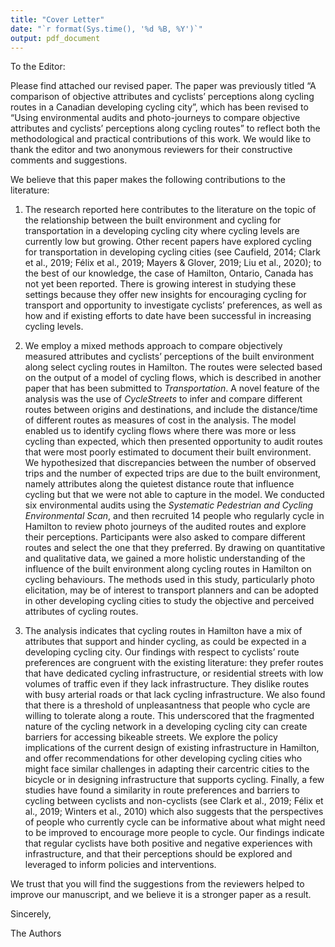 ```yaml
---
title: "Cover Letter"
date: "`r format(Sys.time(), '%d %B, %Y')`"
output: pdf_document
---
```


To the Editor:

Please find attached our revised paper. The paper was previously titled "A comparison of objective attributes and cyclists' perceptions along cycling routes in a Canadian developing cycling city", which has been revised to "Using environmental audits and photo-journeys to compare objective attributes and cyclists' perceptions along cycling routes" to reflect both the methodological and practical contributions of this work. We would like to thank the editor and two anonymous reviewers for their constructive comments and suggestions.

We believe that this paper makes the following contributions to the literature:

1.	The research reported here contributes to the literature on the topic of the relationship between the built environment and cycling for transportation in a developing cycling city where cycling levels are currently low but growing. Other recent papers have explored cycling for transportation in developing cycling cities (see Caufield, 2014; Clark et al., 2019; Félix et al., 2019; Mayers & Glover, 2019; Liu et al., 2020); to the best of our knowledge, the case of Hamilton, Ontario, Canada has not yet been reported. There is growing interest in studying these settings because they offer new insights for encouraging cycling for transport and opportunity to investigate cyclists' preferences, as well as how and if existing efforts to date have been successful in increasing cycling levels.

2. We employ a mixed methods approach to compare objectively measured attributes and cyclists' perceptions of the built environment along select cycling routes in Hamilton. The routes were selected based on the output of a model of cycling flows, which is described in another paper that has been submitted to *Transportation*. A novel feature of the analysis was the use of *CycleStreets* to infer and compare different routes between origins and destinations, and include the distance/time of different routes as measures of cost in the analysis. The model enabled us to identify cycling flows where there was more or less cycling than expected, which then presented opportunity to audit routes that were most poorly estimated to document their built environment. We hypothesized that discrepancies between the number of observed trips and the number of expected trips are due to the built environment, namely attributes along the quietest distance route that influence cycling but that we were not able to capture in the model. We conducted six environmental audits using the *Systematic Pedestrian and Cycling Environmental Scan*, and then recruited 14 people who regularly cycle in Hamilton to review photo journeys of the audited routes and explore their perceptions. Participants were also asked to compare different routes and select the one that they preferred. By drawing on quantitative and qualitative data, we gained a more holistic understanding of the influence of the built environment along cycling routes in Hamilton on cycling behaviours. The methods used in this study, particularly photo elicitation, may be of interest to transport planners and can be adopted in other developing cycling cities to study the objective and perceived attributes of cycling routes.

3. The analysis indicates that cycling routes in Hamilton have a mix of attributes that support and hinder cycling, as could be expected in a developing cycling city. Our findings with respect to cyclists' route preferences are congruent with the existing literature: they prefer routes that have dedicated cycling infrastructure, or residential streets with low volumes of traffic even if they lack infrastructure. They dislike routes with busy arterial roads or that lack cycling infrastructure. We also found that there is a threshold of unpleasantness that people who cycle are willing to tolerate along a route. This underscored that the fragmented nature of the cycling network in a developing cycling city can create barriers for accessing bikeable streets. We explore the policy implications of the current design of existing infrastructure in Hamilton, and offer recommendations for other developing cycling cities who might face similar challenges in adapting their carcentric cities to the bicycle or in designing infrastructure that supports cycling. Finally, a few studies have found a similarity in route preferences and barriers to cycling between cyclists and non-cyclists (see Clark et al., 2019; Félix et al., 2019; Winters et al., 2010) which also suggests that the perspectives of people who currently cycle can be informative about what might need to be improved to encourage more people to cycle. Our findings indicate that regular cyclists have both positive and negative experiences with infrastructure, and that their perceptions should be explored and leveraged to inform policies and interventions. 

We trust that you will find the suggestions from the reviewers helped to improve our manuscript, and we believe it is a stronger paper as a result.

Sincerely,

The Authors
